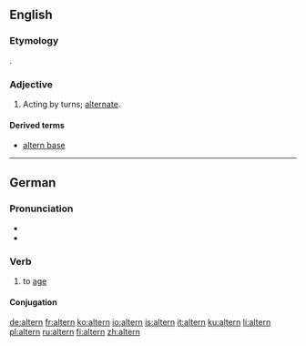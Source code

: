 ==English==

===Etymology===
{{etyl|la|en}} {{lena}} {{term|alternus|lang=la}}.

===Adjective===
{{en-adj|-}}

# Acting by turns; [[alternate]].
#: {{rfquotek|Milton}}

====Derived terms====
* [[altern base]]

{{Webster 1913}}

----

==German==

===Pronunciation===
* {{IPA|/ˈʔaltɐn/|lang=de}}
* {{audio|De-at-altern.ogg|Audio (Austria)}}

===Verb===
{{de-verb-weak|altert|alterte|gealtert|auxiliary=sein}}

# to [[age]]

====Conjugation====
{{de-conj-weak-ern|alt|gealtert|s}}

[[de:altern]]
[[fr:altern]]
[[ko:altern]]
[[io:altern]]
[[is:altern]]
[[it:altern]]
[[ku:altern]]
[[li:altern]]
[[pl:altern]]
[[ru:altern]]
[[fi:altern]]
[[zh:altern]]